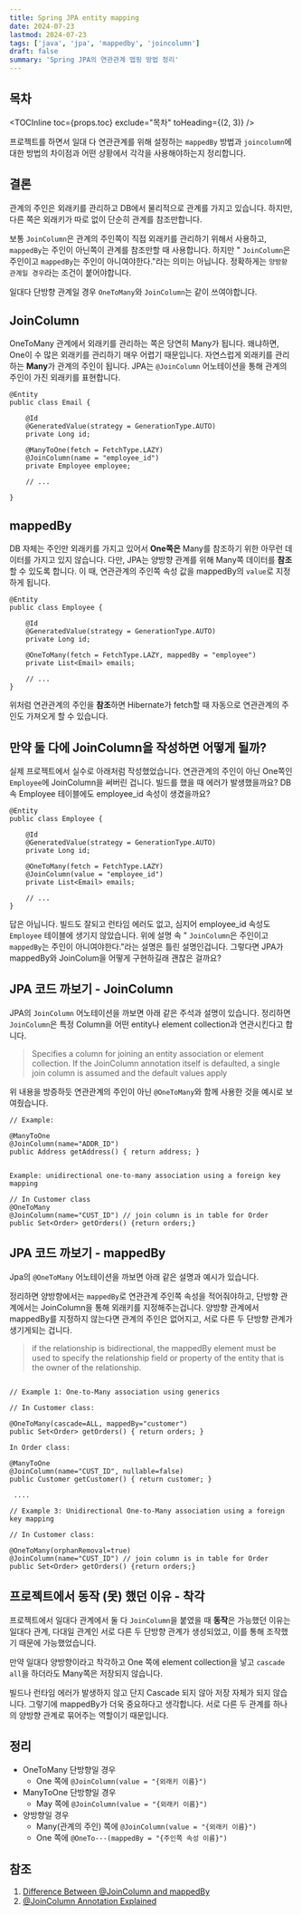 ```yaml
---
title: Spring JPA entity mapping
date: 2024-07-23
lastmod: 2024-07-23
tags: ['java', 'jpa', 'mappedby', 'joincolumn']
draft: false
summary: 'Spring JPA의 연관관계 맵핑 방법 정리'
---
```


## 목차

<TOCInline toc={props.toc} exclude="목차" toHeading={(2, 3)} />

프로젝트를 하면서 일대 다 연관관계를 위해 설정하는 `mappedBy` 방법과 `joincolumn`에 대한 방법의 차이점과
어떤 상황에서 각각을 사용해야하는지 정리합니다.

## 결론

관계의 주인은 외래키를 관리하고 DB에서 물리적으로 관계를 가지고 있습니다.
하지만, 다른 쪽은 외래키가 따로 없이 단순히 관계를 참조만합니다.

보통 `JoinColumn`은 관계의 주인쪽이 직접 외래키를 관리하기 위해서 사용하고,
`mappedBy`는 주인이 아닌쪽이 관계를 참조만할 때 사용합니다. 하지만 " `JoinColumn`은 주인이고 `mappedBy`는 주인이 아니여야한다."라는 의미는 아닙니다.
정확하게는 `양방향 관계일 경우`라는 조건이 붙어야합니다.

일대다 단방향 관계일 경우 `OneToMany`와 `JoinColumn`는 같이 쓰여야합니다.

## JoinColumn

OneToMany 관계에서 외래키를 관리하는 쪽은 당연히 Many가 됩니다. 왜냐하면, One이 수 많은 외래키를 관리하기 매우 어렵기 때문입니다.
자연스럽게 외래키를 관리하는 **Many**가 관계의 주인이 됩니다. JPA는 `@JoinColumn` 어노테이션을 통해 관계의 주인이 가진 외래키를 표현합니다.

```Email:java
@Entity
public class Email {

    @Id
    @GeneratedValue(strategy = GenerationType.AUTO)
    private Long id;

    @ManyToOne(fetch = FetchType.LAZY)
    @JoinColumn(name = "employee_id")
    private Employee employee;

    // ...

}
```

## mappedBy

DB 자체는 주인만 외래키를 가지고 있어서 **One쪽은** Many를 참조하기 위한 아무런 데이터를 가지고 있지 않습니다.
다만, JPA는 양방향 관계를 위해 Many쪽 데이터를 **참조**할 수 있도록 합니다.
이 때, 연관관계의 주인쪽 속성 값을 mappedBy의 `value`로 지정하게 됩니다.

```Employee:java
@Entity
public class Employee {

    @Id
    @GeneratedValue(strategy = GenerationType.AUTO)
    private Long id;

    @OneToMany(fetch = FetchType.LAZY, mappedBy = "employee")
    private List<Email> emails;
    
    // ...
}
```

위처럼 연관관계의 주인을 **참조**하면 Hibernate가 fetch할 때 자동으로 연관관계의 주인도 가져오게 할 수 있습니다.

## 만약 둘 다에 JoinColumn을 작성하면 어떻게 될까?

실제 프로젝트에서 실수로 아래처럼 작성했었습니다. 연관관계의 주인이 아닌 One쪽인 `Employee`에 JoinColumn을 써버린 겁니다.
빌드를 했을 때 에러가 발생했을까요? DB 속 Employee 테이블에도 employee_id 속성이 생겼을까요?

```Employee:java
@Entity
public class Employee {

    @Id
    @GeneratedValue(strategy = GenerationType.AUTO)
    private Long id;

    @OneToMany(fetch = FetchType.LAZY)
    @JoinColumn(value = "employee_id")
    private List<Email> emails;
    
    // ...
}
```

답은 아닙니다. 빌드도 잘되고 런타임 에러도 없고, 심지어 employee_id 속성도 `Employee` 테이블에 생기지 않았습니다.
위에 설명 속 " `JoinColumn`은 주인이고 `mappedBy`는 주인이 아니여야한다."라는 설명은 틀린 설명인겁니다.
그렇다면 JPA가 mappedBy와 JoinColum을 어떻게 구현하길래 괜찮은 걸까요?

## JPA 코드 까보기 - JoinColumn

JPA의 `JoinColumn` 어노테이션을 까보면 아래 같은 주석과 설명이 있습니다.
정리하면 `JoinColumn`은 특정 Column을 어떤 entity나 element collection과 연관시킨다고 합니다.

> Specifies a column for joining an entity association or element collection. 
> If the JoinColumn annotation itself is defaulted, 
> a single join column is assumed and the default values apply

위 내용을 방증하듯 연관관계의 주인이 아닌 `@OneToMany`와 함께 사용한 것을 예시로 보여줬습니다.

```
// Example:
 
@ManyToOne
@JoinColumn(name="ADDR_ID")
public Address getAddress() { return address; }


Example: unidirectional one-to-many association using a foreign key mapping

// In Customer class
@OneToMany
@JoinColumn(name="CUST_ID") // join column is in table for Order
public Set<Order> getOrders() {return orders;}
```

## JPA 코드 까보기 - mappedBy

Jpa의 `@OneToMany` 어노테이션을 까보면 아래 같은 설명과 예시가 있습니다.

정리하면 양방향에서는 `mappedBy`로 연관관계 주인쪽 속성을 적어줘야하고, 단방향 관계에서는 JoinColumn을 통해 외래키를 지정해주는겁니다.
양방향 관계에서 mappedBy를 지정하지 않는다면 관계의 주인은 없어지고, 서로 다른 두 단방향 관계가 생기게되는 겁니다.

> if the relationship is bidirectional, the mappedBy element must be used to specify the relationship field or property
>  of the entity that is the owner of the relationship. 

```:java

// Example 1: One-to-Many association using generics

// In Customer class:

@OneToMany(cascade=ALL, mappedBy="customer")
public Set<Order> getOrders() { return orders; }

In Order class:

@ManyToOne
@JoinColumn(name="CUST_ID", nullable=false)
public Customer getCustomer() { return customer; }
 
 ....

// Example 3: Unidirectional One-to-Many association using a foreign key mapping
 
// In Customer class:

@OneToMany(orphanRemoval=true)
@JoinColumn(name="CUST_ID") // join column is in table for Order
public Set<Order> getOrders() {return orders;}
```

## 프로젝트에서 동작 (못) 했던 이유 - 착각

프로젝트에서 일대다 관계에서 둘 다 `JoinColumn`을 붙였을 때 **동작**은 가능했던 이유는
일대다 관계, 다대일 관계인 서로 다른 두 단방향 관계가 생성되었고, 이를 통해 조작했기 때문에 가능했었습니다.

만약 일대다 양방향이라고 착각하고 One 쪽에 element collection을 넣고 `cascade all`을 하더라도
Many쪽은 저장되지 않습니다.

빌드나 런타임 에러가 발생하지 않고 단지 Cascade 되지 않아 저장 자체가 되지 않습니다.
그렇기에 mappedBy가 더욱 중요하다고 생각합니다. 서로 다른 두 관계를 하나의 양방향 관계로 묶어주는 역할이기 때문입니다.

## 정리

- OneToMany 단방향일 경우 
  - One 쪽에 `@JoinColumn(value = "{외래키 이름}")`
- ManyToOne 단방향일 경우
  - May 쪽에 `@JoinColumn(value = "{외래키 이름}")`
- 양방향일 경우
  - Many(관계의 주인) 쪽에 `@JoinColumn(value = "{외래키 이름}")`
  - One 쪽에 `@OneTo---(mappedBy = "{주인쪽 속성 이름}")`

## 참조

1. [Difference Between @JoinColumn and mappedBy](https://www.baeldung.com/jpa-joincolumn-vs-mappedby)
2. [@JoinColumn Annotation Explained](https://www.baeldung.com/jpa-join-column)

